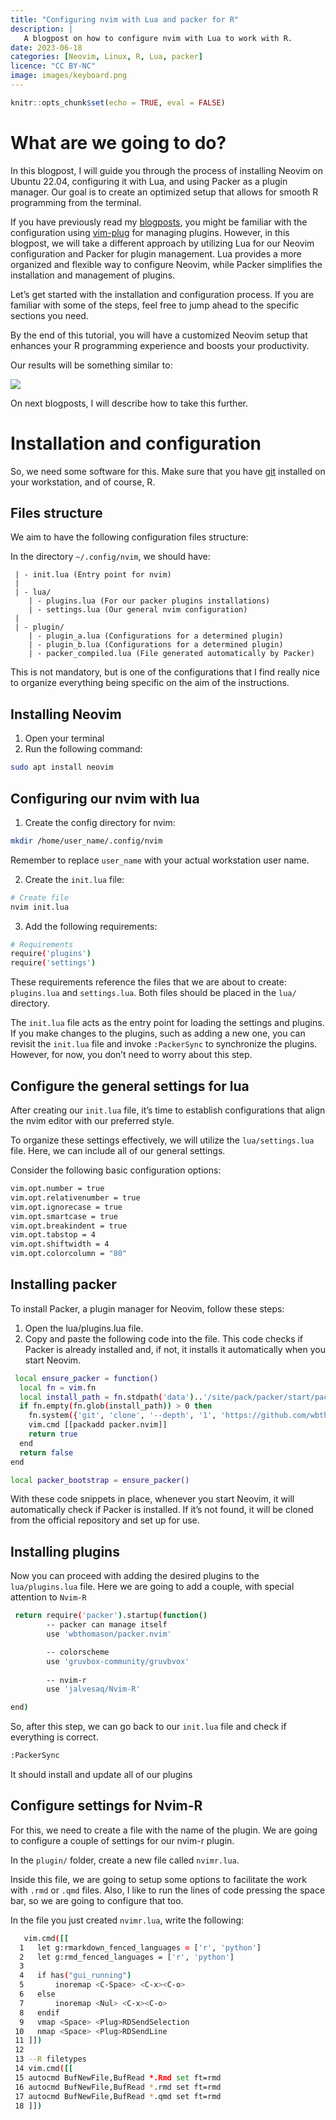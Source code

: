 ```yaml
---
title: "Configuring nvim with Lua and packer for R"
description: |
   A blogpost on how to configure nvim with Lua to work with R.
date: 2023-06-18
categories: [Neovim, Linux, R, Lua, packer]
licence: "CC BY-NC"
image: images/keyboard.png
---
```


```r
knitr::opts_chunk$set(echo = TRUE, eval = FALSE)
```

# What are we going to do?

In this blogpost, I will guide you through the process of installing Neovim on 
Ubuntu 22.04, configuring it with Lua, and using Packer as a plugin manager. Our
goal is to create an optimized setup that allows for smooth R programming from 
the terminal.

If you have previously read my [blogposts](https://ronnyhdez.github.io/blog/posts/2022-09-11-using-nvim-for-r-users/), you might be familiar with the 
configuration using [vim-plug](https://github.com/junegunn/vim-plug) for managing plugins.
However, in this blogpost, we will take a different approach by utilizing Lua 
for our Neovim configuration and Packer for plugin management. Lua provides a 
more organized and flexible way to configure Neovim, while Packer simplifies the
installation and management of plugins.

Let's get started with the installation and configuration process. If you 
are familiar with some of the steps, feel free to jump ahead to the specific 
sections you need.

By the end of this tutorial, you will have a customized Neovim setup that 
enhances your R programming experience and boosts your productivity.

Our results will be something similar to:

![](images/final_result.png)

On next blogposts, I will describe how to take this further.

# Installation and configuration

So, we need some software for this. Make sure that you have
[git](https://git-scm.com/) installed on your workstation, and of course, R.

## Files structure

We aim to have the following configuration files structure:

In the directory `~/.config/nvim`, we should have:

```
 | - init.lua (Entry point for nvim)
 |
 | - lua/
 	| - plugins.lua (For our packer plugins installations)
 	| - settings.lua (Our general nvim configuration)
 |
 | - plugin/
 	| - plugin_a.lua (Configurations for a determined plugin)
 	| - plugin_b.lua (Configurations for a determined plugin)
 	| - packer_compiled.lua (File generated automatically by Packer)
```

This is not mandatory, but is one of the configurations that I find really nice
to organize everything being specific on the aim of the instructions.

## Installing Neovim

 1. Open your terminal
 2. Run the following command:

```bash
sudo apt install neovim
```

## Configuring our nvim with lua

 1. Create the config directory for nvim:

```bash
mkdir /home/user_name/.config/nvim
```

Remember to replace `user_name` with your actual workstation user name.

 2. Create the `init.lua` file:

```bash
# Create file
nvim init.lua
```

 3. Add the following requirements:

```bash
# Requirements
require('plugins')
require('settings')
```

These requirements reference the files that we are about to create: `plugins.lua`
and `settings.lua`. Both files should be placed in the `lua/` directory.

The `init.lua` file acts as the entry point for loading the settings and plugins.
If you make changes to the plugins, such as adding a new one, you can revisit 
the `init.lua` file and invoke `:PackerSync` to synchronize the plugins. However,
for now, you don't need to worry about this step.

## Configure the general settings for lua
 
After creating our `init.lua` file, it's time to establish configurations that 
align the nvim editor with our preferred style.

To organize these settings effectively, we will utilize the `lua/settings.lua`
file. Here, we can include all of our general settings.

Consider the following basic configuration options:

```bash
vim.opt.number = true
vim.opt.relativenumber = true
vim.opt.ignorecase = true
vim.opt.smartcase = true
vim.opt.breakindent = true
vim.opt.tabstop = 4
vim.opt.shiftwidth = 4
vim.opt.colorcolumn = "80"
```

## Installing packer

To install Packer, a plugin manager for Neovim, follow these steps:

 1. Open the lua/plugins.lua file.
 2. Copy and paste the following code into the file. This code checks if Packer
 is already installed and, if not, it installs it automatically when you start
 Neovim.

```bash
 local ensure_packer = function()
  local fn = vim.fn
  local install_path = fn.stdpath('data')..'/site/pack/packer/start/packer.nvim'
  if fn.empty(fn.glob(install_path)) > 0 then
    fn.system({'git', 'clone', '--depth', '1', 'https://github.com/wbthomason/packer.nvim', install_path})
    vim.cmd [[packadd packer.nvim]]
    return true
  end
  return false
end

local packer_bootstrap = ensure_packer()
```

With these code snippets in place, whenever you start Neovim, it will 
automatically check if Packer is installed. If it's not found, it will be cloned
from the official repository and set up for use.

## Installing plugins

Now you can proceed with adding the desired plugins to the `lua/plugins.lua`
file. Here we are going to add a couple, with special attention to `Nvim-R`

```bash
 return require('packer').startup(function()
        -- packer can manage itself
        use 'wbthomason/packer.nvim'

        -- colorscheme
        use 'gruvbox-community/gruvbvox'
        
        -- nvim-r
        use 'jalvesaq/Nvim-R'

end)
```
 
So, after this step, we can go back to our `init.lua` file and check if 
everything is correct.
 
```bash
:PackerSync
```
 
It should install and update all of our plugins
 
## Configure settings for Nvim-R

For this, we need to create a file with the name of the plugin. We are going to configure
a couple of settings for our nvim-r plugin.

In the `plugin/` folder, create a new file called `nvimr.lua`.

Inside this file, we are going to setup some options to facilitate the work with
 `.rmd` or `.qmd` files. Also, I like to run the lines of code pressing the space
 bar, so we are going to configure that too.
 
 In the file you just created `nvimr.lua`, write the following:
 
```bash
   vim.cmd([[                                                                      
  1   let g:rmarkdown_fenced_languages = ['r', 'python']                            
  2   let g:rmd_fenced_languages = ['r', 'python']                                  
  3                                                                                 
  4   if has("gui_running")                                                         
  5       inoremap <C-Space> <C-x><C-o>                                             
  6   else                                                                          
  7       inoremap <Nul> <C-x><C-o>                                                 
  8   endif                                                                         
  9   vmap <Space> <Plug>RDSendSelection                                            
 10   nmap <Space> <Plug>RDSendLine                                                 
 11 ]])                                                                             
 12                                                                                 
 13 --R filetypes                                                                   
 14 vim.cmd([[                                                                      
 15 autocmd BufNewFile,BufRead *.Rmd set ft=rmd                                     
 16 autocmd BufNewFile,BufRead *.rmd set ft=rmd                                     
 17 autocmd BufNewFile,BufRead *.qmd set ft=rmd                                     
 18 ]]) 
``` 





